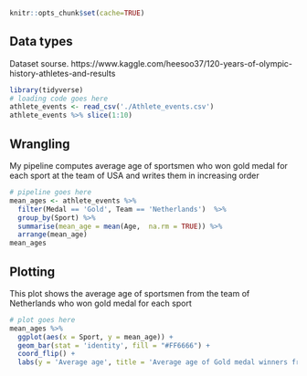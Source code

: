 ```r
knitr::opts_chunk$set(cache=TRUE)
```

## Data types

Dataset sourse.
https://www.kaggle.com/heesoo37/120-years-of-olympic-history-athletes-and-results

```r
library(tidyverse)
# loading code goes here
athlete_events <- read_csv('./Athlete_events.csv')
athlete_events %>% slice(1:10)

```

## Wrangling

My pipeline computes average age of sportsmen who won gold medal for each sport at the team of USA and writes them in increasing order

```r
# pipeline goes here
mean_ages <- athlete_events %>%
  filter(Medal == 'Gold', Team == 'Netherlands')  %>%
  group_by(Sport) %>%
  summarise(mean_age = mean(Age,  na.rm = TRUE)) %>%
  arrange(mean_age)
mean_ages

```

## Plotting

This plot shows the average age of sportsmen from the team of Netherlands who won gold medal for each sport

```r
# plot goes here
mean_ages %>%
  ggplot(aes(x = Sport, y = mean_age)) +
  geom_bar(stat = 'identity', fill = "#FF6666") +
  coord_flip() +
  labs(y = 'Average age', title = 'Average age of Gold medal winners from the team of Netherlands')



```